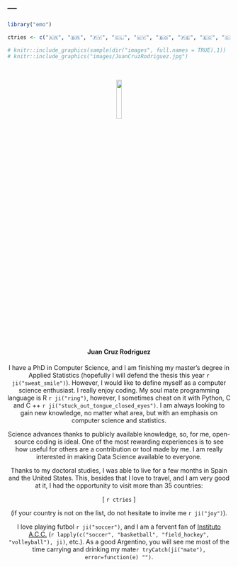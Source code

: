 ---
---

```r
library("emo")
```

```r
ctries <- c("🇦🇷", "🇧🇷", "🇵🇾", "🇨🇱", "🇺🇾", "🇧🇴", "🇵🇪", "🇪🇨", "🇨🇴", "🇵🇦", "🇨🇷", "🇳🇮", "🇭🇳", "🇬🇹", "🇧🇿", "🇲🇽", "🇩🇪", "🇪🇸", "🇦🇩", "🇲🇦", "🇮🇪", "🇬🇪", "🇩🇰", "🇸🇪", "🇳🇱", "🇧🇪", "🇫🇷", "🇮🇹", "🇻🇦", "🇸🇮", "🇭🇷", "🇦🇹", "🇨🇿", "🇸🇰", "🇺🇸", "🇨🇺")
```
```r
# knitr::include_graphics(sample(dir("images", full.names = TRUE),1))
# knitr::include_graphics("images/JuanCruzRodriguez.jpg")
```

<center>
</br>

<img src="images/JuanCruzRodriguez.jpg" id="id" width="15%">
<script>
document.getElementById('id').style.borderRadius = '50%';
</script>

#### Juan Cruz Rodriguez

I have a PhD in Computer Science, and I am finishing my master's degree in Applied Statistics (hopefully I will defend the thesis this year `r ji("sweat_smile")`). However, I would like to define myself as a computer science enthusiast. I really enjoy coding. My soul mate programming language is R `r ji("ring")`, however, I sometimes cheat on it with Python, C and C ++ `r ji("stuck_out_tongue_closed_eyes")`.
I am always looking to gain new knowledge, no matter what area, but with an emphasis on computer science and statistics.

Science advances thanks to publicly available knowledge, so, for me, open-source coding is ideal. One of the most rewarding experiences is to see how useful for others are a contribution or tool made by me. I am really interested in making Data Science available to everyone.

Thanks to my doctoral studies, I was able to live for a few months in Spain and the United States. This, besides that I love to travel, and I am very good at it, I had the opportunity to visit more than 35 countries:

[ `r ctries` ]

(if your country is not on the list, do not hesitate to invite me `r ji("joy")`).

I love playing futbol `r ji("soccer")`, and I am a fervent fan of [Instituto A.C.C.](http://www.InstitutoACC.com.ar/) (`r lapply(c("soccer", "basketball", "field_hockey", "volleyball"), ji)`, etc.). As a good Argentino, you will see me most of the time carrying and drinking my mate`r tryCatch(ji("mate"), error=function(e) "")`.


</center>
